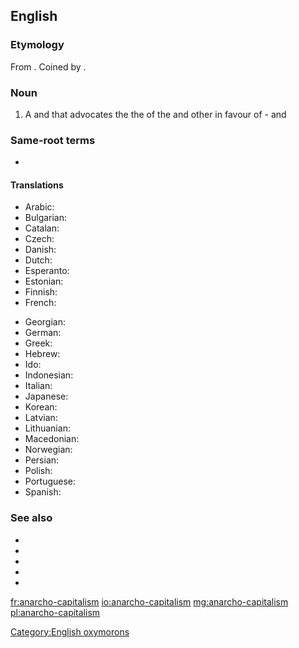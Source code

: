==English==
===Etymology===
From {{prefix|anarcho|capitalism|lang=en}}. Coined by {{w|Murray Rothbard}}.

===Noun===
{{wikipedia}}
{{wikiquote}}
{{en-noun|head=[[anarcho-]][[capitalism]]|-}}
# {{label|en|politics|economy}} A {{l/en|political}} and {{l/en|economic}} {{l/en|philosophy}} that advocates the the {{l/en|elimination}} of the {{l/en|state}} and other {{l/en|coercitive}} {{l/en|institutions}} in favour of {{l/en|individual}} {{l/en|self}}-{{l/en|ownership}} and {{l/en|free market}} 

===Same-root terms===
*{{l/en|anarcho-capitalist}}

====Translations====
{{trans-top|philosophy that advocates the elimination of the state and a self-regulating free market}}
* Arabic: {{t|ar|لاسلطوية رأسمالية}}
* Bulgarian: {{t|bg|aнархокапитализъм|sc=Cyrl}}
* Catalan: {{t|ca|anarcocapitalisme}}
* Czech: {{t|cs|anarchokapitalismus}}
* Danish: {{t|da|anarkokapitalisme}}
* Dutch: {{t+|nl|anarchokapitalisme}}
* Esperanto: {{t|eo|anarki-kapitalismo}}
* Estonian: {{t|et|anarhokapitalism}}
* Finnish: {{t|fi|anarkokapitalismi}}
* French: {{t+|fr|anarcho-capitalisme}}
{{trans-mid}}
* Georgian: {{t|ka|ანარქო-კაპიტალიზმი}}
* German: {{t|de|Anarchokapitalismus}}
* Greek: {{t|el|aναρχοκαπιταλισμός}}
* Hebrew: {{t|he|אנרכו־קפיטליזם|alt=אנרכו-קפיטליזם}}
* Ido: {{t|io|anarkio-kapitalismo}}
* Indonesian: {{t|id|anarko kapitalisme}}
* Italian: {{t|it|anarcocapitalismo|m}}
* Japanese: {{t|ja|無政府資本主義|sc=Jpan}}
* Korean: {{t|ko|아나코 자본주의|sc=Kore}}
* Latvian: {{t|lv|anarhokapitālisms}}
* Lithuanian: {{t|lt|anarchokapitalizmas}}
* Macedonian: {{t|mk|aнархокапитализам|sc=Cyrl}}
* Norwegian: {{t|no|anarkokapitalisme}}
* Persian: {{t|fa|آنارکو-کاپیتالیسم|sc=fa-Arab}}
* Polish: {{t|pl|anarchokapitalizm}}
* Portuguese: {{t|pt|anarcocapitalismo|m}}
* Spanish: {{t+|es|anarcocapitalismo|m}}
{{trans-bottom}}

===See also===
* {{l/en|agorism}}
* {{l/en|anarcho-individualism}}
* {{l/en|libertarianism}}
* {{l/en|Rothbardian}}
* {{l/en|voluntaryism}}

[[Category:English oxymorons]]

[[fr:anarcho-capitalism]]
[[io:anarcho-capitalism]]
[[mg:anarcho-capitalism]]
[[pl:anarcho-capitalism]]